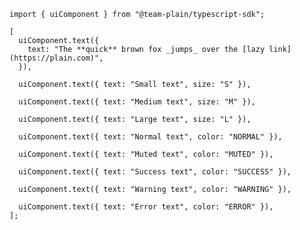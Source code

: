 ```tsx
import { uiComponent } from "@team-plain/typescript-sdk";

[
  uiComponent.text({
    text: "The **quick** brown fox _jumps_ over the [lazy link](https://plain.com)",
  }),

  uiComponent.text({ text: "Small text", size: "S" }),

  uiComponent.text({ text: "Medium text", size: "M" }),

  uiComponent.text({ text: "Large text", size: "L" }),

  uiComponent.text({ text: "Normal text", color: "NORMAL" }),

  uiComponent.text({ text: "Muted text", color: "MUTED" }),

  uiComponent.text({ text: "Success text", color: "SUCCESS" }),

  uiComponent.text({ text: "Warning text", color: "WARNING" }),

  uiComponent.text({ text: "Error text", color: "ERROR" }),
];
```

